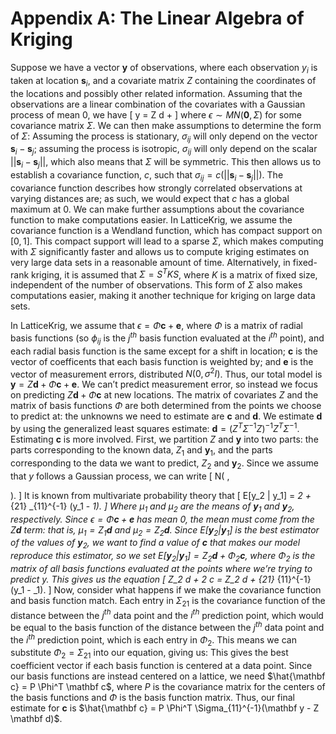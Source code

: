 \newcommand{\bld}{\mathbf}

# Appendix A: The Linear Algebra of Kriging

Suppose we have a vector $\bld{y}$ of observations, where each observation $y_i$ is taken at location $\bld s_i$, and a covariate matrix $Z$ containing the coordinates of the locations and possibly other related information. Assuming that the observations are a linear combination of the covariates with a Gaussian process of mean 0, we have
\[ \bld y = Z \bld d + \epsilon\]
where $\epsilon \sim MN(\bld 0, \Sigma)$ for some covariance matrix $\Sigma$. We can then make assumptions to determine the form of $\Sigma$: Assuming the process is stationary, $\sigma_{ij}$ will only depend on the vector $\bld s_i - \bld s_j$; assuming the process is isotropic, $\sigma_{ij}$ will only depend on the scalar $||\bld s_i - \bld s_j||$, which also means that $\Sigma$ will be symmetric. This then allows us to establish a covariance function, $c$, such that $\sigma_{ij} = c(||\bld s_i - \bld s_j||)$. The covariance function describes how strongly correlated observations at varying distances are; as such, we would expect that $c$ has a global maximum at 0. We can make further assumptions about the covariance function to make computations easier. In LatticeKrig, we assume the covariance function is a Wendland function, which has compact support on $[0, 1]$. This compact support will lead to a sparse $\Sigma$, which makes computing with $\Sigma$ significantly faster and allows us to compute kriging estimates on very large data sets in a reasonable amount of time. Alternatively, in fixed-rank kriging, it is assumed that $\Sigma = S^T K S$, where $K$ is a matrix of fixed size, independent of the number of observations. This form of $\Sigma$ also makes computations easier, making it another technique for kriging on large data sets.

In LatticeKrig, we assume that $\epsilon = \Phi \bld{c} + \bld{e}$, where $\Phi$ is a matrix of radial basis functions (so $\phi_{ij}$ is the $j^{th}$ basis function evaluated at the $i^{th}$ point), and each radial basis function is the same except for a shift in location; $\bld c$ is the vector of coefficents that each basis function is weighted by; and $\bld e$ is the vector of measurement errors, distributed $N(0, \sigma^2 I)$. Thus, our total model is $\bld y = Z \bld d + \Phi \bld c + \bld e$. We can't predict measurement error, so instead we focus on predicting $Z \bld d + \Phi \bld c$ at new locations. The matrix of covariates $Z$ and the matrix of basis functions $\Phi$ are both determined from the points we choose to predict at: the unknowns we need to estimate are $\bld c$ and $\bld d$. We estimate $\bld d$ by using the generalized least squares estimate: $\bld d = (Z^T \Sigma^{-1} Z)^{-1} Z^T \Sigma^{-1}$. Estimating $\bld c$ is more involved. First, we partition $Z$ and $\bld y$ into two parts: the parts corresponding to the known data, $Z_1$ and $\bld y_1$, and the parts corresponding to the data we want to predict, $Z_2$ and $\bld y_2$. Since we assume that $y$ follows a Gaussian process, we can write
\[
\begin{pmatrix} \bld y_1 \\ \bld y_2 \end{pmatrix} \sim N\left( \begin{pmatrix} \mu_1 \\ \mu_2 \end{pmatrix}, \begin{bmatrix} \Sigma_{11} & \Sigma_{12} \\ \Sigma_{21} & \Sigma_{22} \end{bmatrix} \right).
\]
It is known from multivariate probability theory that
\[
E[\bld y_2 | \bld y_1] = \mu_2 + \Sigma_{21} \Sigma_{11}^{-1} (\bld y_1 - \mu_1).
\]
Where $\mu_1$ and $\mu_2$ are the means of $\bld y_1$ and $\bld y_2$, respectively. Since $\epsilon = \Phi \bld c + \bld e$ has mean 0, the mean must come from the $Z \bld d$ term: that is, $\mu_1 = Z_1 \bld d$ and $\mu_2 = Z_2 \bld d$. Since $E[\bld y_2 | \bld y_1]$ is the best estimator of the values of $\bld y_2$, we want to find a value of $\bld c$ that makes our model reproduce this estimator, so we set $E[\bld y_2 | \bld y_1] = Z_2 \bld d + \Phi_2 \bld c$, where $\Phi_2$ is the matrix of all basis functions evaluated at the points where we're trying to predict y. This gives us the equation
\[
Z_2 \bld d + \Phi_2 \bld c = Z_2 \bld d + \Sigma_{21} \Sigma_{11}^{-1} (\bld y_1 - \mu_1).
\]
Now, consider what happens if we make the covariance function and basis function match. Each entry in $\Sigma_{21}$ is the covariance function of the distance between the $j^{th}$ data point and the $i^{th}$ prediction point, which would be equal to the basis function of the distance between the $j^{th}$ data point and the $i^{th}$ prediction point, which is each entry in $\Phi_2$. This means we can substitute $\Phi_2 = \Sigma_{21}$ into our equation, giving us:
\begin{align*}
Z_2 \bld d + \Phi_2 \bld c &= Z_2 \bld d + \Sigma_{21} \Sigma_{11}^{-1} (\bld y_1 - \mu_1) \\
\Phi_2 \bld c &= \Sigma_{21} \Sigma_{11}^{-1} (\bld y_1 - \mu_1) \\
\Phi_2 \bld c &= \Phi_2 \Sigma_{11}^{-1} (\bld y_1 - \mu_1) \\
\bld c &= \Sigma_{11}^{-1} (\bld y_1 - \mu_1)
\end{align*}
This gives the best coefficient vector if each basis function is centered at a data point. Since our basis functions are instead centered on a lattice, we need $\hat{\bld c} = P \Phi^T \bld c$, where $P$ is the covariance matrix for the centers of the basis functions and $\Phi$ is the basis function matrix. Thus, our final estimate for $\bld c$ is $\hat{\bld c} = P \Phi^T \Sigma_{11}^{-1}(\bld y - Z \bld d)$. 

<!-- ## Sparse Matrix Algorithms

As mentioned earlier, the LatticeKrig package is able to handle large data sets because the inverse of the covariance matrix is sparse. This means that we can compute $\hat{\bld c}$ efficiently as the solution to the sparse matrix equation $P^{-1} \hat{\bld c} = \Phi^T \Sigma_{11}^{-1} (\bld y - Z \bld d)$. -->